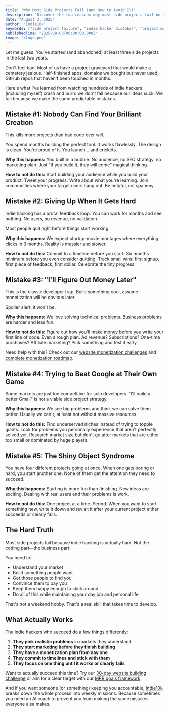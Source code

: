 ```yaml
---
title: "Why Most Side Projects Fail (and How to Avoid It)"
description: "Discover the top reasons why most side projects fail—no traffic, lack of persistence, unclear monetization—and learn how to avoid common indie hacker mistakes."
date: "August 3, 2025"
author: "Indie10k"
keywords: ["side project failure", "indie hacker mistakes", "project management", "startup advice"]
publishedTime: "2025-08-03T00:00:00.000Z"
image: "/logo.png"
---
```


Let me guess. You've started (and abandoned) at least three side projects in the last two years.

Don't feel bad. Most of us have a project graveyard that would make a cemetery jealous. Half-finished apps, domains we bought but never used, GitHub repos that haven't been touched in months.

Here's what I've learned from watching hundreds of indie hackers (including myself) crash and burn: we don't fail because our ideas suck. We fail because we make the same predictable mistakes.

## Mistake #1: Nobody Can Find Your Brilliant Creation

This kills more projects than bad code ever will.

You spend months building the perfect tool. It works flawlessly. The design is clean. You're proud of it. You launch... and crickets.

**Why this happens:** You built in a bubble. No audience, no SEO strategy, no marketing plan. Just "if you build it, they will come" magical thinking.

**How to not do this:** Start building your audience while you build your product. Tweet your progress. Write about what you're learning. Join communities where your target users hang out. Be helpful, not spammy.

## Mistake #2: Giving Up When It Gets Hard

Indie hacking has a brutal feedback loop. You can work for months and see nothing. No users, no revenue, no validation.

Most people quit right before things start working.

**Why this happens:** We expect startup-movie montages where everything clicks in 3 months. Reality is messier and slower.

**How to not do this:** Commit to a timeline before you start. Six months minimum before you even consider quitting. Track small wins: first signup, first piece of feedback, first dollar. Celebrate the tiny progress.

## Mistake #3: "I'll Figure Out Money Later"

This is the classic developer trap. Build something cool, assume monetization will be obvious later.

Spoiler alert: it won't be.

**Why this happens:** We love solving technical problems. Business problems are harder and less fun.

**How to not do this:** Figure out how you'll make money before you write your first line of code. Even a rough plan. Ad revenue? Subscriptions? One-time purchases? Affiliate marketing? Pick something and test it early.

Need help with this? Check out our [website monetization challenges](/blog/2025-08-03-website-monetization-challenges) and [complete monetization roadmap](/blog/2025-08-31-steps-to-profitable-website).

## Mistake #4: Trying to Beat Google at Their Own Game

Some markets are just too competitive for solo developers. "I'll build a better Gmail" is not a viable side project strategy.

**Why this happens:** We see big problems and think we can solve them better. Usually we can't, at least not without massive resources.

**How to not do this:** Find underserved niches instead of trying to topple giants. Look for problems you personally experience that aren't perfectly solved yet. Research market size but don't go after markets that are either too small or dominated by huge players.

## Mistake #5: The Shiny Object Syndrome

You have four different projects going at once. When one gets boring or hard, you start another one. None of them get the attention they need to succeed.

**Why this happens:** Starting is more fun than finishing. New ideas are exciting. Dealing with real users and their problems is work.

**How to not do this:** One project at a time. Period. When you want to start something new, write it down and revisit it after your current project either succeeds or clearly fails.

## The Hard Truth

Most side projects fail because indie hacking is actually hard. Not the coding part—the business part.

You need to:
- Understand your market
- Build something people want
- Get those people to find you
- Convince them to pay you
- Keep them happy enough to stick around
- Do all of this while maintaining your day job and personal life

That's not a weekend hobby. That's a real skill that takes time to develop.

## What Actually Works

The indie hackers who succeed do a few things differently:

1. **They pick realistic problems** in markets they understand
2. **They start marketing before they finish building**
3. **They have a monetization plan from day one**
4. **They commit to timelines and stick with them**
5. **They focus on one thing until it works or clearly fails**

Want to actually succeed this time? Try our [30-day website building challenge](/blog/2025-08-05-build-profitable-website-in-30-days) or aim for a clear target with our [MRR goals framework](/blog/2025-08-31-mrr-goals-10k-milestone).

And if you want someone (or something) keeping you accountable, [Indie10k](/) breaks down the whole process into weekly missions. Because sometimes you need an AI coach to prevent you from making the same mistakes everyone else makes.